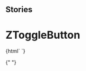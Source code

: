 
## Stories

<Meta title="Buttons/ZToggleButton" component="z-toggle-button" />

# ZToggleButton

<Preview>
  <Story name="z-toggle-button">
    {html` <z-toggle-button
      label="${text("label", "Toggle")}"
      avoidClick="${boolean("avoidClick", true)}"
      isdisabled="${boolean("isdisabled", true)}"
      opened="${boolean("opened", false)}"
    ></z-toggle-button>`}
  </Story>
</Preview>

{" "}
<Props of="z-toggle-button" />
